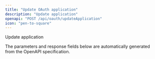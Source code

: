 ```yaml
---
title: "Update OAuth application"
description: "Update application"
openapi: "POST /api/oauth/updateApplication"
icon: "pen-to-square"
---
```


Update application

<Note>
The parameters and response fields below are automatically generated from the OpenAPI specification.
</Note>
